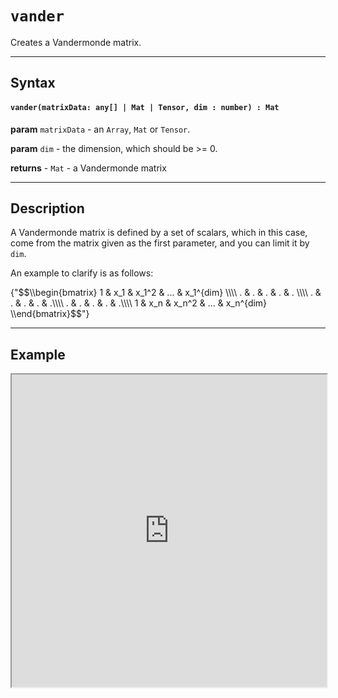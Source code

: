 
# `vander`

Creates a Vandermonde matrix.

---

## Syntax

#### `vander(matrixData: any[] | Mat | Tensor, dim : number) : Mat`

**param** `matrixData` - an `Array`, `Mat` or `Tensor`.

**param** `dim` - the dimension, which should be >= 0.

**returns** - `Mat` - a Vandermonde matrix

---

## Description

A Vandermonde matrix is defined by a set of scalars, which in this case, come from the matrix given as the first parameter, and you can limit it by `dim`. 

An example to clarify is as follows:

<MathJaxContext>
      <MathJax>{"$$\\begin{bmatrix} 1 & x_1 & x_1^2 & ... & x_1^{dim} \\\\ . & . & . & . & . \\\\ . & . & . & . & .\\\\ . & . & . & . & .\\\\ 1 & x_n & x_n^2 & ... & x_n^{dim} \\end{bmatrix}$$"}</MathJax>
</MathJaxContext>

---

## Example

<iframe src="https://hlab.app/s/LinJianan/vander_book"
    width="100%"
    height="500px"/>
